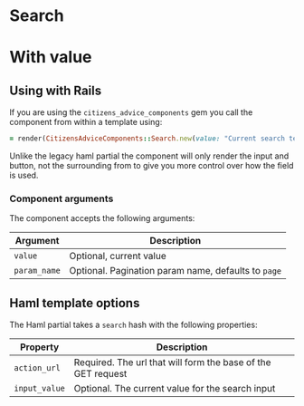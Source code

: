 
# Search

<Preview>
  <Story id="components-search--search" />
</Preview>

# With value

<Preview>
  <Story id="components-search--search-with-value" />
</Preview>

## Using with Rails

If you are using the `citizens_advice_components` gem you call the component from within a template using:

```rb
= render(CitizensAdviceComponents::Search.new(value: "Current search term"))
```

Unlike the legacy haml partial the component will only render the input and button, not the surrounding from to give you more control over how the field is used.

### Component arguments

The component accepts the following arguments:

| Argument     | Description                                         |
| ------------ | --------------------------------------------------- |
| `value`      | Optional, current value                             |
| `param_name` | Optional. Pagination param name, defaults to `page` |

## Haml template options

The Haml partial takes a `search` hash with the following properties:

| Property      | Description                                                  |
| ------------- | ------------------------------------------------------------ |
| `action_url`  | Required. The url that will form the base of the GET request |
| `input_value` | Optional. The current value for the search input             |
